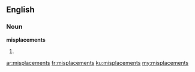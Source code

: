 ==English==
===Noun===
'''misplacements'''

#{{plural of|misplacement}}

[[ar:misplacements]]
[[fr:misplacements]]
[[ku:misplacements]]
[[my:misplacements]]